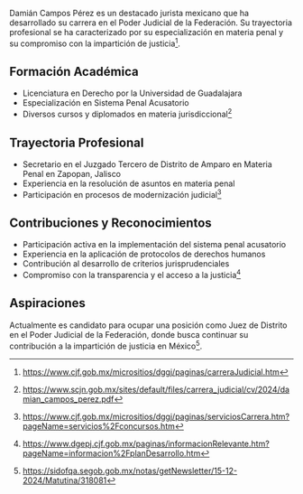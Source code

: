 Damián Campos Pérez es un destacado jurista mexicano que ha desarrollado su carrera en el Poder Judicial de la Federación. Su trayectoria profesional se ha caracterizado por su especialización en materia penal y su compromiso con la impartición de justicia[^cjf].

## Formación Académica

- Licenciatura en Derecho por la Universidad de Guadalajara
- Especialización en Sistema Penal Acusatorio
- Diversos cursos y diplomados en materia jurisdiccional[^formacion]

## Trayectoria Profesional

- Secretario en el Juzgado Tercero de Distrito de Amparo en Materia Penal en Zapopan, Jalisco
- Experiencia en la resolución de asuntos en materia penal
- Participación en procesos de modernización judicial[^trayectoria]

## Contribuciones y Reconocimientos

- Participación activa en la implementación del sistema penal acusatorio
- Experiencia en la aplicación de protocolos de derechos humanos
- Contribución al desarrollo de criterios jurisprudenciales
- Compromiso con la transparencia y el acceso a la justicia[^contribuciones]

## Aspiraciones

Actualmente es candidato para ocupar una posición como Juez de Distrito en el Poder Judicial de la Federación, donde busca continuar su contribución a la impartición de justicia en México[^lista].

[^cjf]: https://www.cjf.gob.mx/micrositios/dggj/paginas/carreraJudicial.htm
[^formacion]: https://www.scjn.gob.mx/sites/default/files/carrera_judicial/cv/2024/damian_campos_perez.pdf
[^trayectoria]: https://www.cjf.gob.mx/micrositios/dggj/paginas/serviciosCarrera.htm?pageName=servicios%2Fconcursos.htm
[^contribuciones]: https://www.dgepj.cjf.gob.mx/paginas/informacionRelevante.htm?pageName=informacion%2FplanDesarrollo.htm
[^lista]: https://sidofqa.segob.gob.mx/notas/getNewsletter/15-12-2024/Matutina/318081

